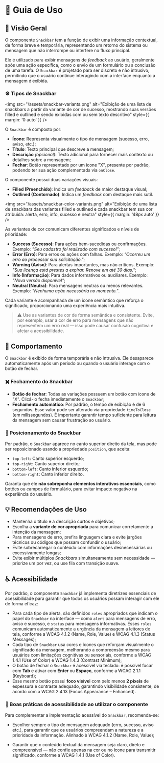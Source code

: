 
<Meta title="Componentes/Snackbar/Guia de Uso" />

# 🧭  Guia de Uso

## 📘 Visão Geral

O componente `Snackbar` tem a função de exibir uma informação contextual, de forma breve e temporária, representando um retorno do sistema ou mensagem que não interrompe ou interfere no fluxo principal.

Ele é utilizado para exibir mensagens de *feedback* ao usuário, geralmente após uma ação específica, como o envio de um formulário ou a conclusão de uma tarefa. O `Snackbar` é projetado para ser discreto e não intrusivo, permitindo que o usuário continue interagindo com a interface enquanto a mensagem é exibida.

### ⚙️ Tipos de Snackbar

<img src="/assets/snackbar-variants.png" alt="Exibição de uma lista de snackbars a partir da variante de cor de sucesso, mostrando suas versões filled e outlined e sendo exibidas com ou sem texto descritivo" style={{ margin: '0 auto' }} />

O `Snackbar` é composto por:

- **Ícone**: Representa visualmente o tipo de mensagem (sucesso, erro, aviso, etc.);
- **Título**: Texto principal que descreve a mensagem;
- **Descrição** *(opcional)*: Texto adicional para fornecer mais contexto ou detalhes sobre a mensagem;
- **Fechar**: Botão representado por um ícone "X", presente por padrão, podendo ter sua ação complementada via `onClose`.

O componente possui duas variações visuais:

- **Filled (Preenchido)**: Indica um *feedback* de maior destaque visual;
- **Outlined (Contornado)**: Indica um *feedback* com destaque mais sutil.

<img src="/assets/snackbar-color-variants.png" alt="Exibição de uma lista de snackbars das variantes filled e outlined e cada snackbar tem sua cor atribuída: alerta, erro, info, sucesso e neutra" style={{ margin: '48px auto' }} />

As variantes de cor comunicam diferentes significados e níveis de prioridade:

- **Success (Sucesso)**: Para ações bem-sucedidas ou confirmações. Exemplo: *"Seu cadastro foi realizado com sucesso!"*;
- **Error (Erro)**: Para erros ou ações com falhas. Exemplo: *"Ocorreu um erro ao processar sua solicitação."*;
- **Warning (Aviso)**: Para alertas importantes, mas não críticos. Exemplo: *"Sua licença está prestes a expirar. Renove em até 30 dias."*;
- **Info (Informação)**: Para dados informativos ou auxiliares. Exemplo: *"Nova versão disponível"*;
- **Neutral (Neutra)**: Para mensagens neutras ou menos relevantes. Exemplo: *"Nenhuma ação necessária no momento."*.

Cada variante é acompanhada de um ícone semântico que reforça o significado, proporcionando uma experiência mais intuitiva.

> ⚠️ Use as variantes de cor de forma semântica e consistente. Evite, por exemplo, usar a cor de erro para mensagens que não representem um erro real — isso pode causar confusão cognitiva e afetar a acessibilidade.

## 🔨 Comportamento

O `Snackbar` é exibido de forma temporária e não intrusiva. Ele desaparece automaticamente após um período ou quando o usuário interage com o botão de fechar.

### ✖️ Fechamento do Snackbar

- **Botão de fechar**: Todas as variações possuem um botão com ícone de "X". Clicá-lo fecha imediatamente o `Snackbar`;
- **Fechamento automático**: Por padrão, o tempo de exibição é de 6 segundos. Esse valor pode ser alterado via propriedade `timeToClose` (em milissegundos). É importante garantir tempo suficiente para leitura da mensagem sem causar frustração ao usuário.
 
### 📐 Posicionamento do Snackbar

Por padrão, o `Snackbar` aparece no canto superior direito da tela, mas pode ser reposicionado usando a propriedade `position`, que aceita:

- `top-left`: Canto superior esquerdo;
- `top-right`: Canto superior direito;
- `bottom-left`: Canto inferior esquerdo;
- `bottom-right`: Canto inferior direito.

Garanta que ele **não sobreponha elementos interativos essenciais**, como botões ou campos de formulário, para evitar impacto negativo na experiência do usuário.

## 💡 Recomendações de Uso

- Mantenha o título e a descrição curtos e objetivos;
- Escolha a **variante de cor apropriada** para comunicar corretamente a intenção da mensagem;
- Para mensagens de erro, prefira linguagem clara e evite jargões técnicos ou códigos que possam confundir o usuário;
- Evite sobrecarregar o conteúdo com informações desnecessárias ou excessivamente longas;
- Evite exibir múltiplos *Snackbars* simultaneamente sem necessidade — priorize um por vez, ou use fila com transição suave.

## ♿ Acessibilidade

Por padrão, o componente `Snackbar` já implementa diretrizes essenciais de acessibilidade para garantir que todos os usuários possam interagir com ele de forma eficaz:

- Para cada tipo de alerta, são definidos `roles` apropriados que indicam o papel do `Snackbar` na interface — como `alert` para mensagens de erro, aviso e sucesso, e `status` para mensagens informativas. Esses `roles` comunicam automaticamente a urgência da mensagem a leitores de tela, conforme a <Link className="sb-unstyled text-sm" href="https://www.w3.org/WAI/WCAG21/Understanding/name-role-value.html" target="_blank">WCAG 4.1.2 (Name, Role, Value)</Link> e <Link className="sb-unstyled text-sm" href="https://www.w3.org/WAI/WCAG21/Understanding/status-messages.html" target="_blank">WCAG 4.1.3 (Status Messages)</Link>;
- Cada tipo de `Snackbar` usa cores e ícones que reforçam visualmente o significado da mensagem, melhorando a compreensão mesmo para usuários com limitações cognitivas ou sensoriais, conforme a <Link className="sb-unstyled text-sm" href="https://www.w3.org/WAI/WCAG21/Understanding/use-of-color.html" target="_blank">WCAG 1.4.1 (Use of Color)</Link> e <Link className="sb-unstyled text-sm" href="https://www.w3.org/WAI/WCAG22/Understanding/contrast-minimum.html" target="_blank">WCAG 1.4.3 (Contrast Minimum)</Link>;
- O botão de fechar o `Snackbar` é acessível via teclado: é possível focar com **Tab** e ativar com **Enter** ou **Espaço**, conforme a <Link className="sb-unstyled text-sm" href="https://www.w3.org/WAI/WCAG21/Understanding/keyboard.html" target="_blank">WCAG 2.1.1 (Keyboard)</Link>;
- Esse mesmo botão possui **foco visível** com pelo menos **2 píxeis** de espessura e contraste adequado, garantindo visibilidade consistente, de acordo com a <Link className="sb-unstyled text-sm" href="https://www.w3.org/WAI/WCAG22/Understanding/focus-appearance-enhanced" target="_blank">WCAG 2.4.13 (Focus Appearance – Enhanced)</Link>.

### 📌 Boas práticas de acessibilidade ao utilizar o componente

Para complementar a implementação acessível do `Snackbar`, recomenda-se:

- Escolher sempre o tipo de mensagem adequado (erro, sucesso, aviso etc.), para garantir que os usuários compreendam a natureza e a prioridade da informação. Alinhado à <Link className="sb-unstyled text-sm" href="https://www.w3.org/WAI/WCAG21/Understanding/name-role-value.html" target="_blank">WCAG 4.1.2 (Name, Role, Value)</Link>;

- Garantir que o conteúdo textual da mensagem seja claro, direto e compreensível — não confie apenas na cor ou no ícone para transmitir significado, conforme a <Link href="https://www.w3.org/WAI/WCAG21/Understanding/use-of-color.html">WCAG 1.4.1 (Use of Color)</Link>.

